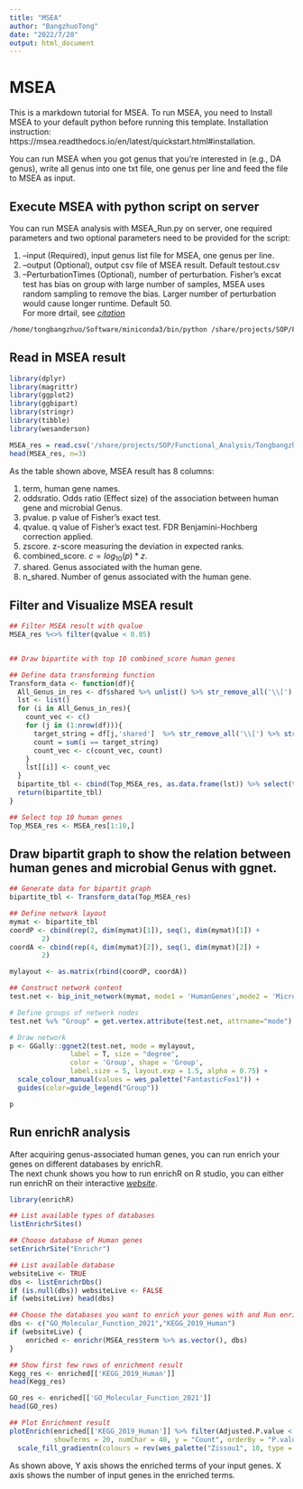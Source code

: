 ```yaml
---
title: "MSEA"
author: "BangzhuoTong"
date: "2022/7/20"
output: html_document
---
```


# MSEA

This is a markdown tutorial for MSEA. To run MSEA, you need to Install MSEA to your default python before running this template. Installation instruction: https://msea.readthedocs.io/en/latest/quickstart.html#installation.  

You can run MSEA when you got genus that you're interested in (e.g., DA genus), write all genus into one txt file, one genus per line and feed the file to MSEA as input.

## Execute MSEA with python script on server

You can run MSEA analysis with MSEA_Run.py on server, one required parameters and two optional parameters need to be provided for the script:  

1. --input (Required), input genus list file for MSEA, one genus per line.  
2. --output (Optional), output csv file of MSEA result. Default testout.csv  
3. --PerturbationTimes (Optional), number of perturbation. Fisher's excat test has bias on group with large number of samples, MSEA uses random sampling to remove the bias. Larger number of perturbation would cause longer runtime. Default 50.  
For more drtail, see *[citation](https://www.nature.com/articles/s41598-020-78511-y)*

```bash

/home/tongbangzhuo/Software/miniconda3/bin/python /share/projects/SOP/Functional_Analysis/Tongbangzhuo/MSEA/MSEA_Run.py --input test_input --output testout.csv --PerturbationTimes 10

```

## Read in MSEA result

```r
library(dplyr)
library(magrittr)
library(ggplot2)
library(ggbipart)
library(stringr)
library(tibble)
library(wesanderson)

MSEA_res = read.csv('/share/projects/SOP/Functional_Analysis/Tongbangzhuo/MSEA/testout.csv', sep = '\t')
head(MSEA_res, n=3)
```

As the table shown above, MSEA result has 8 columns:  

1. term, human gene names.  
2. oddsratio. Odds ratio (Effect size) of the association between human gene and microbial Genus.  
3. pvalue. p value of Fisher's exact test.  
4. qvalue. q value of Fisher's exact test. FDR Benjamini-Hochberg correction applied.  
5. zscore. z-score measuring the deviation in expected ranks.  
6. combined_score. $c = log_{10}(p)*z$.  
7. shared. Genus associated with the human gene.  
8. n_shared. Number of genus associated with the human gene.  


## Filter and Visualize MSEA result

```r
## Filter MSEA result with qvalue
MSEA_res %<>% filter(qvalue < 0.05)


## Draw bipartite with top 10 combined_score human genes

## Define data transforming function
Transform_data <- function(df){
  All_Genus_in_res <- df$shared %>% unlist() %>% str_remove_all('\\[') %>% str_remove_all('\\]') %>% str_remove_all("'") %>% str_split(', ') %>% unlist() %>% unique()
  lst <- list()
  for (i in All_Genus_in_res){
    count_vec <- c()
    for (j in (1:nrow(df))){
      target_string = df[j,'shared']  %>% str_remove_all('\\[') %>% str_remove_all('\\]') %>% str_remove_all("'") %>% str_split(', ') %>% unlist()
      count = sum(i == target_string)
      count_vec <- c(count_vec, count)
    }
    lst[[i]] <- count_vec
  }
  bipartite_tbl <- cbind(Top_MSEA_res, as.data.frame(lst)) %>% select(term, all_of(All_Genus_in_res)) %>% column_to_rownames('term')
  return(bipartite_tbl)
}

## Select top 10 human genes
Top_MSEA_res <- MSEA_res[1:10,]
```

## Draw bipartit graph to show the relation between human genes and microbial Genus with ggnet.

```r
## Generate data for bipartit graph
bipartite_tbl <- Transform_data(Top_MSEA_res)

## Define network layout
mymat <- bipartite_tbl
coordP <- cbind(rep(2, dim(mymat)[1]), seq(1, dim(mymat)[1]) + 
        2)
coordA <- cbind(rep(4, dim(mymat)[2]), seq(1, dim(mymat)[2]) + 
        2)

mylayout <- as.matrix(rbind(coordP, coordA))

## Construct network content
test.net <- bip_init_network(mymat, mode1 = 'HumanGenes',mode2 = 'MicrobialGenus')

# Define groups of network nodes
test.net %v% "Group" = get.vertex.attribute(test.net, attrname="mode")

# Draw network
p <- GGally::ggnet2(test.net, mode = mylayout,
               label = T, size = "degree",
               color = 'Group', shape = 'Group',
               label.size = 5, layout.exp = 1.5, alpha = 0.75) +
  scale_colour_manual(values = wes_palette("FantasticFox1")) + 
  guides(color=guide_legend("Group"))

p
```


## Run enrichR analysis 

After acquiring genus-associated human genes, you can run enrich your genes on different databases by enrichR.  
The next chunk shows you how to run enrichR on R studio, you can either run enrichR on their interactive *[website](https://maayanlab.cloud/Enrichr/)*.

```r
library(enrichR)

## List available types of databases
listEnrichrSites()

## Choose database of Human genes
setEnrichrSite("Enrichr")

## List available database
websiteLive <- TRUE
dbs <- listEnrichrDbs()
if (is.null(dbs)) websiteLive <- FALSE
if (websiteLive) head(dbs)

## Choose the databases you want to enrich your genes with and Run enrichR of genus-associated human genes on chosen databases
dbs <- c("GO_Molecular_Function_2021","KEGG_2019_Human")
if (websiteLive) {
    enriched <- enrichr(MSEA_res$term %>% as.vector(), dbs)
}

## Show first few rows of enrichment result
Kegg_res <- enriched[['KEGG_2019_Human']]
head(Kegg_res)

GO_res <- enriched[['GO_Molecular_Function_2021']]
head(GO_res)

## Plot Enrichment result
plotEnrich(enriched[['KEGG_2019_Human']] %>% filter(Adjusted.P.value < 0.05),
           showTerms = 20, numChar = 40, y = "Count", orderBy = "P.value") + 
  scale_fill_gradientn(colours = rev(wes_palette("Zissou1", 10, type = "continuous")))

```

As shown above, Y axis shows the enriched terms of your input genes. X axis shows the number of input genes in the enriched terms.

